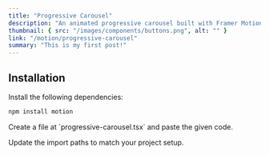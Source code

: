 ```yaml
---
title: "Progressive Carousel"
description: "An animated progressive carousel built with Framer Motion, offering smooth and dynamic transitions between items.."
thumbnail: { src: "/images/components/buttons.png", alt: "" }
link: "/motion/progressive-carousel"
summary: "This is my first post!"
---
```


<ComponentPreview name="progressive-carousel-demo" />

## Installation

<Steps>
<Step>
Install the following dependencies:
</Step>

```bash
npm install motion
```

<Step>
Create a file at `progressive-carousel.tsx` and paste the given code.
</Step>

<CollapsibleSource name="progressive-carousel" />

<Step>Update the import paths to match your project setup.</Step>

</Steps>
